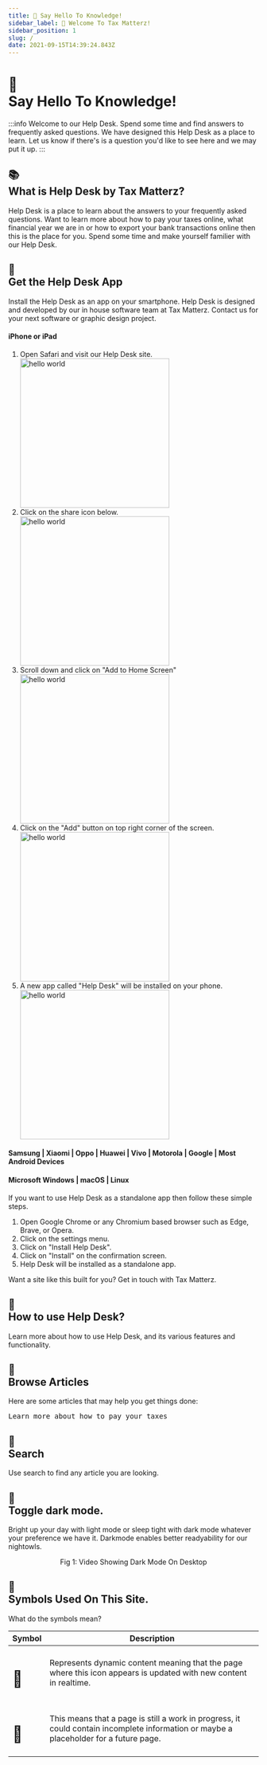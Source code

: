 ```yaml
---
title: 👋 Say Hello To Knowledge! 
sidebar_label: 👋 Welcome To Tax Matterz! 
sidebar_position: 1
slug: /
date: 2021-09-15T14:39:24.843Z
---
```

# <div class="emoji">👋</div> Say Hello To Knowledge! 



:::info Welcome to our Help Desk.
Spend some time and find answers to frequently asked questions. We have designed this Help Desk as a place to learn. Let us know if there's is a question you'd like to see here and we may put it up.
:::

##  <div class="emoji">📚</div> What is Help Desk<span class="show-on-mobile"> by Tax Matterz</span>?
Help Desk is a place to learn about the answers to your frequently asked questions. Want to learn more about how to pay your taxes online, what financial year we are in or how to export your bank transactions online then this is the place for you. Spend some time and make yourself familier with our Help Desk. 

##  <div class="emoji">📱</div> Get the Help Desk App

Install the Help Desk as an app on your smartphone. Help Desk is designed and developed by our in house software team at Tax Matterz. Contact us for your next software or graphic design project. 

<Tabs>
  <TabItem value="ios" label="iOS">
        <h4 class="case">iPhone or iPad</h4>
        <ol>
            <li>Open Safari and visit our Help Desk site.</li>
            <img src="/img/app-steps/Step-0.png" alt="hello world"  width="300px"/>
            <li>Click on the share icon below.</li>
            <img src="/img/app-steps/Step-1.png" alt="hello world"  width="300px"/>
            <li>Scroll down and click on "Add to Home Screen"</li>
            <img src="/img/app-steps/Step-2.png" alt="hello world"  width="300px"/>
            <li>Click on the "Add" button on top right corner of the screen.</li>
            <img src="/img/app-steps/Step-3.png" alt="hello world"  width="300px"/>
            <li>A new app called "Help Desk" will be installed on your phone.</li>
            <img src="/img/app-steps/Step-4.png" alt="hello world"  width="300px"/>
        </ol>
  </TabItem>
    <TabItem value="android" label="Android">
        <h4> Samsung | Xiaomi | Oppo | Huawei | Vivo | Motorola | Google | Most Android Devices </h4>


  </TabItem>
    <TabItem value="computer" label="Computer">
        <h4>Microsoft Windows | <span class="case">macOS</span> | Linux</h4>
        <p>If you want to use Help Desk as a standalone app then follow these simple steps.</p>
        <ol>
          <li>Open Google Chrome or any Chromium based browser such as Edge, Brave, or Opera.</li>
          <li>Click on the settings menu.</li>
          <li>Click on "Install Help Desk".</li>
          <li>Click on "Install" on the confirmation screen.</li>
          <li>Help Desk will be installed as a standalone app.</li>
        </ol>
  </TabItem>

  </Tabs>

Want a site like this built for you? Get in touch with Tax Matterz.


##  <div class="emoji">📃</div> How to use Help Desk?

Learn more about how to use Help Desk, and its various features and functionality. 

##  <div class="emoji">📖</div> Browse Articles

Here are some articles that may help you get things done:

<kbd>Learn more about how to pay your taxes</kbd>


##  <div class="emoji">🔎</div> Search

Use search to find any article you are looking. 


##  <div class="emoji">🌙</div> Toggle dark mode.

Bright up your day with light mode or sleep tight with dark mode whatever your preference we have it. Darkmode enables better readyability for our nightowls. 

<div class="player-wrapper">
  <ReactPlayer playing="true" controls={false} playsinline={true} autoplay muted={true} loop={true} url="/img/video/darkmode.mp4" width="100%" height="100%" /> 
</div>
<p align="center">
Fig 1: Video Showing Dark Mode On Desktop
</p>

##  <div class="emoji">📃</div> Symbols Used On This Site. 

What do the symbols mean?

| Symbol | Description |
| ------ | ----------- |
| <h1><div class="emoji">🔮</div></h1> | Represents dynamic content meaning that the page where this icon appears is updated with new content in realtime. |
| <h1><div class="emoji">🚧</div></h1> | This means that a page is still a work in progress, it could contain incomplete information or maybe a placeholder for a future page. |

<Disclaimer />